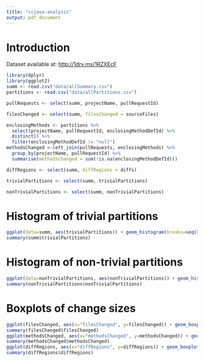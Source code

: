 ```yaml
---
title: "ccjava-analysis"
output: pdf_document
---
```

# Introduction

Dataset available at: <http://1drv.ms/1RZXEcF>

```r
library(dplyr)
library(ggplot2)
summ <- read.csv("data/allSummary.csv")
partitions <- read.csv("data/allPartitions.csv")

pullRequests <- select(summ, projectName, pullRequestId)

filesChanged <- select(summ, filesChanged = sourceFiles)

enclosingMethods <- partitions %>%
  select(projectName, pullRequestId, enclosingMethodDefId) %>%
  distinct() %>%
  filter(enclosingMethodDefId != "null")
methodsChanged <-left_join(pullRequests, enclosingMethods) %>%
  group_by(projectName, pullRequestId) %>%
  summarise(methodsChanged = sum(!is.na(enclosingMethodDefId)))

diffRegions <- select(summ, diffRegions = diffs)

trivialPartitions <- select(summ, trivialPartitions)

nonTrivialPartitions <- select(summ, nonTrivialPartitions)
```

# Histogram of trivial partitions

```r
ggplot(data=summ, aes(trivialPartitions)) + geom_histogram(breaks=seq(0, 20, by=1), col="black", fill="lightblue")
summary(summ$trivialPartitions)
```

# Histogram of non-trivial partitions

```r
ggplot(data=nonTrivialPartitions, aes(nonTrivialPartitions)) + geom_histogram(breaks=seq(0, 10, by=1), col="black", fill="lightblue")
summary(nonTrivialPartitions$nonTrivialPartitions)
```

# Boxplots of change sizes
```r
ggplot(filesChanged, aes(x="filesChanged", y=filesChanged)) + geom_boxplot() + ylim(c(0, 30))
summary(filesChanged$filesChanged)
ggplot(methodsChanged, aes(x="methodsChanged", y=methodsChanged)) + geom_boxplot() + ylim(c(0, 50))
summary(methodsChanged$methodsChanged)
ggplot(diffRegions, aes(x="diffRegions", y=diffRegions)) + geom_boxplot() + ylim(c(0, 100))
summary(diffRegions$diffRegions)
```
